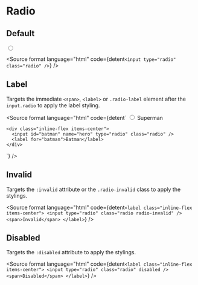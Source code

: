 
<Meta title="Components/Radio" />

# Radio

## Default

<div className="pt-4">
  <input type="radio" class="radio" />
</div>

<Source
  format
  language="html"
  code={detent`<input type="radio" class="radio" />`}
/>

## Label

Targets the immediate `<span>`, `<label>` or `.radio-label` element after the `input.radio` to apply the label styling.

<div className="inline-flex items-center gap-4 pt-4">
  <Radio id="superman" name="hero" label="Superman" />
  <Radio id="batman" name="hero" label="Batman" />
</div>

<Source
  format
  language="html"
  code={detent`
    <label for="superman" class="inline-flex items-center">
      <input id="superman" name="hero" type="radio" class="radio" />
      <span>Superman</span>
    </label>

    <div class="inline-flex items-center">
      <input id="batman" name="hero" type="radio" class="radio" />
      <label for="batman">Batman</label>
    </div>

`}
/>

## Invalid

Targets the `:invalid` attribute or the `.radio-invalid` class to apply the stylings.

<div className="pt-4">
  <Radio id="invalid" name="invalid" isInvalid label="Invalid" />
</div>

<Source
  format
  language="html"
  code={detent`
    <label class="inline-flex items-center">
      <input type="radio" class="radio radio-invalid" />
      <span>Invalid</span>
    </label>
  `}
/>

## Disabled

Targets the `:disabled` attribute to apply the stylings.

<div className="pt-4">
  <Radio id="disabled" isDisabled label="Disabled" />
</div>

<Source
  format
  language="html"
  code={detent`
    <label class="inline-flex items-center">
      <input type="radio" class="radio" disabled />
      <span>Disabled</span>
    </label>
  `}
/>
